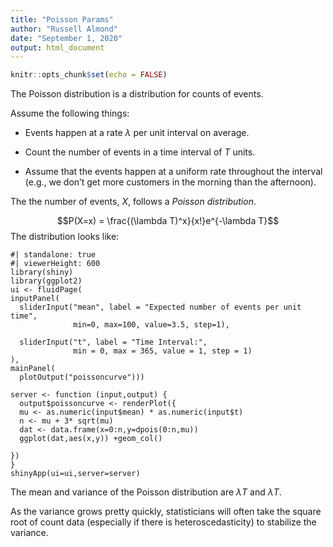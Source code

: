 ```yaml
---
title: "Poisson Params"
author: "Russell Almond"
date: "September 1, 2020"
output: html_document
---
```


```r
knitr::opts_chunk$set(echo = FALSE)
```

The Poisson distribution is a distribution for counts of events.

Assume the following things:

-   Events happen at a rate $\lambda$ per unit interval on average.

-   Count the number of events in a time interval of $T$ units.

-   Assume that the events happen at a uniform rate throughout the interval (e.g., we don't get more customers in the morning than the afternoon).

The the number of events, $X$, follows a *Poisson distribution*.

$$P(X=x) = \frac{(\lambda T)^x}{x!}e^{-\lambda T}$$ The distribution looks like:

```shinylive-r
#| standalone: true
#| viewerHeight: 600
library(shiny)
library(ggplot2)
ui <- fluidPage(
inputPanel(
  sliderInput("mean", label = "Expected number of events per unit time",
              min=0, max=100, value=3.5, step=1),
  
  sliderInput("t", label = "Time Interval:",
              min = 0, max = 365, value = 1, step = 1)
),
mainPanel(
  plotOutput("poissoncurve")))

server <- function (input,output) {
  output$poissoncurve <- renderPlot({
  mu <- as.numeric(input$mean) * as.numeric(input$t)
  n <- mu + 3* sqrt(mu)
  dat <- data.frame(x=0:n,y=dpois(0:n,mu))
  ggplot(dat,aes(x,y)) +geom_col()  

})
}
shinyApp(ui=ui,server=server)
```

The mean and variance of the Poisson distribution are $\lambda T$ and $\lambda T$.

As the variance grows pretty quickly, statisticians will often take the square root of count data (especially if there is heteroscedasticity) to stabilize the variance.
